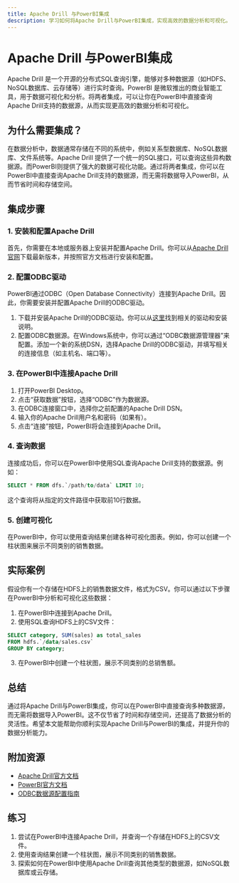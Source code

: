 ```yaml
---
title: Apache Drill 与PowerBI集成
description: 学习如何将Apache Drill与PowerBI集成，实现高效的数据分析和可视化。
---
```


# Apache Drill 与PowerBI集成

Apache Drill 是一个开源的分布式SQL查询引擎，能够对多种数据源（如HDFS、NoSQL数据库、云存储等）进行实时查询。PowerBI 是微软推出的商业智能工具，用于数据可视化和分析。将两者集成，可以让你在PowerBI中直接查询Apache Drill支持的数据源，从而实现更高效的数据分析和可视化。

## 为什么需要集成？

在数据分析中，数据通常存储在不同的系统中，例如关系型数据库、NoSQL数据库、文件系统等。Apache Drill 提供了一个统一的SQL接口，可以查询这些异构数据源。而PowerBI则提供了强大的数据可视化功能。通过将两者集成，你可以在PowerBI中直接查询Apache Drill支持的数据源，而无需将数据导入PowerBI，从而节省时间和存储空间。

## 集成步骤

### 1. 安装和配置Apache Drill

首先，你需要在本地或服务器上安装并配置Apache Drill。你可以从[Apache Drill官网](https://drill.apache.org/)下载最新版本，并按照官方文档进行安装和配置。

### 2. 配置ODBC驱动

PowerBI通过ODBC（Open Database Connectivity）连接到Apache Drill。因此，你需要安装并配置Apache Drill的ODBC驱动。

1. 下载并安装Apache Drill的ODBC驱动。你可以从[这里](https://drill.apache.org/docs/odbc-jdbc/)找到相关的驱动和安装说明。
2. 配置ODBC数据源。在Windows系统中，你可以通过“ODBC数据源管理器”来配置。添加一个新的系统DSN，选择Apache Drill的ODBC驱动，并填写相关的连接信息（如主机名、端口等）。

### 3. 在PowerBI中连接Apache Drill

1. 打开PowerBI Desktop。
2. 点击“获取数据”按钮，选择“ODBC”作为数据源。
3. 在ODBC连接窗口中，选择你之前配置的Apache Drill DSN。
4. 输入你的Apache Drill用户名和密码（如果有）。
5. 点击“连接”按钮，PowerBI将会连接到Apache Drill。

### 4. 查询数据

连接成功后，你可以在PowerBI中使用SQL查询Apache Drill支持的数据源。例如：

```sql
SELECT * FROM dfs.`/path/to/data` LIMIT 10;
```

这个查询将从指定的文件路径中获取前10行数据。

### 5. 创建可视化

在PowerBI中，你可以使用查询结果创建各种可视化图表。例如，你可以创建一个柱状图来展示不同类别的销售数据。

## 实际案例

假设你有一个存储在HDFS上的销售数据文件，格式为CSV。你可以通过以下步骤在PowerBI中分析和可视化这些数据：

1. 在PowerBI中连接到Apache Drill。
2. 使用SQL查询HDFS上的CSV文件：

```sql
SELECT category, SUM(sales) as total_sales 
FROM hdfs.`/data/sales.csv` 
GROUP BY category;
```

3. 在PowerBI中创建一个柱状图，展示不同类别的总销售额。

## 总结

通过将Apache Drill与PowerBI集成，你可以在PowerBI中直接查询多种数据源，而无需将数据导入PowerBI。这不仅节省了时间和存储空间，还提高了数据分析的灵活性。希望本文能帮助你顺利实现Apache Drill与PowerBI的集成，并提升你的数据分析能力。

## 附加资源

- [Apache Drill官方文档](https://drill.apache.org/docs/)
- [PowerBI官方文档](https://docs.microsoft.com/en-us/power-bi/)
- [ODBC数据源配置指南](https://docs.microsoft.com/en-us/sql/odbc/microsoft-open-database-connectivity-odbc?view=sql-server-ver15)

## 练习

1. 尝试在PowerBI中连接Apache Drill，并查询一个存储在HDFS上的CSV文件。
2. 使用查询结果创建一个柱状图，展示不同类别的销售数据。
3. 探索如何在PowerBI中使用Apache Drill查询其他类型的数据源，如NoSQL数据库或云存储。
